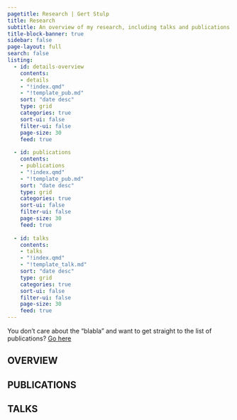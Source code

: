 ```yaml
---
pagetitle: Research | Gert Stulp
title: Research
subtitle: An overview of my research, including talks and publications
title-block-banner: true
sidebar: false
page-layout: full
search: false  
listing:
  - id: details-overview
    contents: 
    - details
    - "!index.qmd"
    - "!template_pub.md"
    sort: "date desc"
    type: grid
    categories: true
    sort-ui: false
    filter-ui: false
    page-size: 30
    feed: true
  
  - id: publications
    contents: 
    - publications
    - "!index.qmd"
    - "!template_pub.md"
    sort: "date desc"
    type: grid
    categories: true
    sort-ui: false
    filter-ui: false
    page-size: 30
    feed: true
  
  - id: talks
    contents: 
    - talks
    - "!index.qmd"
    - "!template_talk.md"
    sort: "date desc"
    type: grid
    categories: true
    sort-ui: false
    filter-ui: false
    page-size: 30
    feed: true
---
```


You don't care about the "blabla" and want to get straight to the list of publications? 
[Go here](../publications.qmd)



::: {.add-margin}

## OVERVIEW

:::


::: {#overview}
:::

::: {.add-border}
:::


::: {.add-margin}

## PUBLICATIONS

:::

::: {#publications}
:::


::: {.add-border}
:::

::: {.add-margin}

## TALKS

:::

::: {#talks}
:::